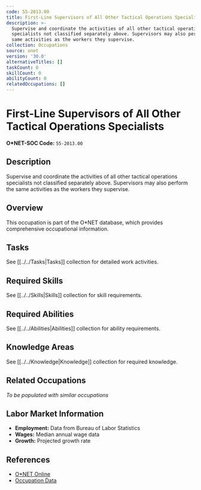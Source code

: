 ```yaml
---
code: 55-2013.00
title: First-Line Supervisors of All Other Tactical Operations Specialists
description: >-
  Supervise and coordinate the activities of all other tactical operations
  specialists not classified separately above. Supervisors may also perform the
  same activities as the workers they supervise.
collection: Occupations
source: onet
version: '30.0'
alternativeTitles: []
taskCount: 0
skillCount: 0
abilityCount: 0
relatedOccupations: []
---
```

# First-Line Supervisors of All Other Tactical Operations Specialists

**O*NET-SOC Code:** `55-2013.00`

## Description

Supervise and coordinate the activities of all other tactical operations specialists not classified separately above. Supervisors may also perform the same activities as the workers they supervise.

## Overview

This occupation is part of the O*NET database, which provides comprehensive occupational information.

## Tasks

See [[../../Tasks|Tasks]] collection for detailed work activities.

## Required Skills

See [[../../Skills|Skills]] collection for skill requirements.

## Required Abilities

See [[../../Abilities|Abilities]] collection for ability requirements.

## Knowledge Areas

See [[../../Knowledge|Knowledge]] collection for required knowledge.

## Related Occupations

*To be populated with similar occupations*

## Labor Market Information

- **Employment:** Data from Bureau of Labor Statistics
- **Wages:** Median annual wage data
- **Growth:** Projected growth rate

## References

- [O*NET Online](https://www.onetonline.org/link/summary/55-2013.00)
- [Occupation Data](https://www.onetcenter.org/)
